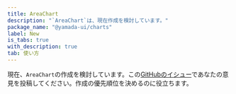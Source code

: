 ```yaml
---
title: AreaChart
description: "`AreaChart`は、現在作成を検討しています。"
package_name: "@yamada-ui/charts"
label: New
is_tabs: true
with_description: true
tab: 使い方
---
```


現在、`AreaChart`の作成を検討しています。この[GitHubのイシュー](https://github.com/yamada-ui/yamada-ui/issues/501)であなたの意見を投稿してください。作成の優先順位を決めるのに役立ちます。
